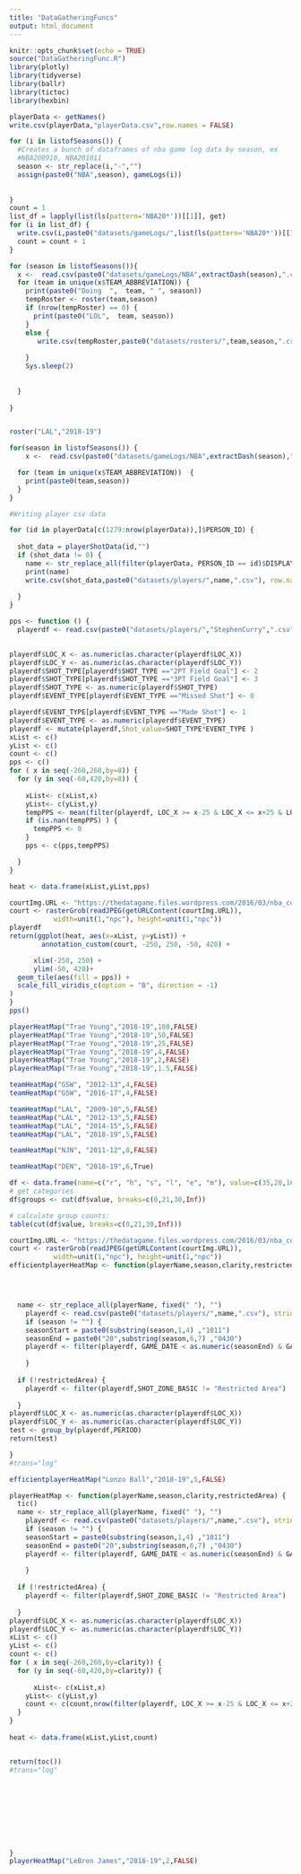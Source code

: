 ```yaml
---
title: "DataGatheringFuncs"
output: html_document
---
```


```r
knitr::opts_chunk$set(echo = TRUE)
source("DataGatheringFunc.R")
library(plotly)
library(tidyverse)
library(ballr)
library(tictoc)
library(hexbin)

```
```r
playerData <- getNames()
write.csv(playerData,"playerData.csv",row.names = FALSE)

for (i in listofSeasons()) {
  #Creates a bunch of dataframes of nba game log data by season, ex
  #NBA200910, NBA201011
  season <- str_replace(i,"-","")
  assign(paste0("NBA",season), gameLogs(i))
  
  
}
count = 1
list_df = lapply(list(ls(pattern='NBA20*'))[[1]], get)
for (i in list_df) {
  write.csv(i,paste0("datasets/gameLogs/",list(ls(pattern='NBA20*'))[[1]][count],".csv"),row.names = FALSE)
  count = count + 1
}

```
```r
for (season in listofSeasons()){
  x <-  read.csv(paste0("datasets/gameLogs/NBA",extractDash(season),".csv"),stringsAsFactors = FALSE)
  for (team in unique(x$TEAM_ABBREVIATION)) {
    print(paste0("Doing  ",  team, " ", season))
    tempRoster <- roster(team,season)
    if (nrow(tempRoster) == 0) {
      print(paste0("LOL",  team, season))
    }
    else {
       write.csv(tempRoster,paste0("datasets/rosters/",team,season,".csv"),row.names = FALSE)
      
    }
    Sys.sleep(2)
   
    
  }
  
}



```
```r
roster("LAL","2018-19")
```
```r
for(season in listofSeasons()) {
    x <-  read.csv(paste0("datasets/gameLogs/NBA",extractDash(season),".csv"),stringsAsFactors = FALSE)

  for (team in unique(x$TEAM_ABBREVIATION))  {
    print(paste0(team,season))
  }
}
```
```R
#Writing player csv data

for (id in playerData[c(1279:nrow(playerData)),]$PERSON_ID) {
  
  shot_data = playerShotData(id,"")
  if (shot_data != 0) {
    name <- str_replace_all(filter(playerData, PERSON_ID == id)$DISPLAY_FIRST_LAST[[1]], fixed(" "), "")
    print(name)
    write.csv(shot_data,paste0("datasets/players/",name,".csv"), row.names= FALSE)
    
  }
}


```



```r
pps <- function () {
  playerdf <- read.csv(paste0("datasets/players/","StephenCurry",".csv"), stringsAsFactors = FALSE)
  

playerdf$LOC_X <- as.numeric(as.character(playerdf$LOC_X))
playerdf$LOC_Y <- as.numeric(as.character(playerdf$LOC_Y))
playerdf$SHOT_TYPE[playerdf$SHOT_TYPE =="2PT Field Goal"] <- 2
playerdf$SHOT_TYPE[playerdf$SHOT_TYPE =="3PT Field Goal"] <- 3
playerdf$SHOT_TYPE <- as.numeric(playerdf$SHOT_TYPE) 
playerdf$EVENT_TYPE[playerdf$EVENT_TYPE =="Missed Shot"] <- 0

playerdf$EVENT_TYPE[playerdf$EVENT_TYPE =="Made Shot"] <- 1
playerdf$EVENT_TYPE <- as.numeric(playerdf$EVENT_TYPE) 
playerdf <- mutate(playerdf,Shot_value=SHOT_TYPE*EVENT_TYPE )
xList <- c()
yList <- c()
count <- c()
pps <- c()
for ( x in seq(-260,260,by=8)) {
  for (y in seq(-60,420,by=8)) {
    
    xList<- c(xList,x)
    yList<- c(yList,y)
    tempPPS <- mean(filter(playerdf, LOC_X >= x-25 & LOC_X <= x+25 & LOC_Y >= y-25 & LOC_Y <= y+25)$Shot_value )
    if (is.nan(tempPPS) ) {
      tempPPS <- 0
    }
    pps <- c(pps,tempPPS)

  }
}

heat <- data.frame(xList,yList,pps)

courtImg.URL <- "https://thedatagame.files.wordpress.com/2016/03/nba_court.jpg"
court <- rasterGrob(readJPEG(getURLContent(courtImg.URL)),
           width=unit(1,"npc"), height=unit(1,"npc"))
playerdf
return(ggplot(heat, aes(x=xList, y=yList)) +
        annotation_custom(court, -250, 250, -50, 420) +

      xlim(-250, 250) +
      ylim(-50, 420)+
  geom_tile(aes(fill = pps)) +
  scale_fill_viridis_c(option = "B", direction = -1)
)
}
pps()


```


```r
playerHeatMap("Trae Young","2018-19",100,FALSE)
playerHeatMap("Trae Young","2018-19",50,FALSE)
playerHeatMap("Trae Young","2018-19",25,FALSE)
playerHeatMap("Trae Young","2018-19",4,FALSE)
playerHeatMap("Trae Young","2018-19",2,FALSE)
playerHeatMap("Trae Young","2018-19",1.5,FALSE)


```
```R
teamHeatMap("GSW", "2012-13",4,FALSE)
teamHeatMap("GSW", "2016-17",4,FALSE)
```
```R
teamHeatMap("LAL", "2009-10",5,FALSE)
teamHeatMap("LAL", "2012-13",5,FALSE)
teamHeatMap("LAL", "2014-15",5,FALSE)
teamHeatMap("LAL", "2018-19",5,FALSE)
```
```R
teamHeatMap("NJN", "2011-12",8,FALSE)


```
```r
teamHeatMap("DEN", "2018-19",6,True)
```
```r
df <- data.frame(name=c("r", "h", "s", "l", "e", "m"), value=c(35,20,16,40,23,40))
# get categories
df$groups <- cut(df$value, breaks=c(0,21,30,Inf))

# calculate group counts:
table(cut(df$value, breaks=c(0,21,30,Inf)))


```
```r
courtImg.URL <- "https://thedatagame.files.wordpress.com/2016/03/nba_court.jpg"
court <- rasterGrob(readJPEG(getURLContent(courtImg.URL)),
           width=unit(1,"npc"), height=unit(1,"npc"))
efficientplayerHeatMap <- function(playerName,season,clarity,restrictedArea) {




  name <- str_replace_all(playerName, fixed(" "), "")
    playerdf <- read.csv(paste0("datasets/players/",name,".csv"), stringsAsFactors = FALSE)
    if (season != "") {
    seasonStart = paste0(substring(season,1,4) ,"1011")
    seasonEnd = paste0("20",substring(season,6,7) ,"0430")
    playerdf <- filter(playerdf, GAME_DATE < as.numeric(seasonEnd) & GAME_DATE > seasonStart)
      
    }
    
  if (!restrictedArea) {
    playerdf <- filter(playerdf,SHOT_ZONE_BASIC != "Restricted Area")
    
  }
playerdf$LOC_X <- as.numeric(as.character(playerdf$LOC_X))
playerdf$LOC_Y <- as.numeric(as.character(playerdf$LOC_Y))
test <- group_by(playerdf,PERIOD)
return(test)

}
#trans="log"

efficientplayerHeatMap("Lonzo Ball","2018-19",5,FALSE)

```
```r
playerHeatMap <- function(playerName,season,clarity,restrictedArea) {
  tic()
  name <- str_replace_all(playerName, fixed(" "), "")
    playerdf <- read.csv(paste0("datasets/players/",name,".csv"), stringsAsFactors = FALSE)
    if (season != "") {
    seasonStart = paste0(substring(season,1,4) ,"1011")
    seasonEnd = paste0("20",substring(season,6,7) ,"0430")
    playerdf <- filter(playerdf, GAME_DATE < as.numeric(seasonEnd) & GAME_DATE > seasonStart)
      
    }
    
  if (!restrictedArea) {
    playerdf <- filter(playerdf,SHOT_ZONE_BASIC != "Restricted Area")
    
  }
playerdf$LOC_X <- as.numeric(as.character(playerdf$LOC_X))
playerdf$LOC_Y <- as.numeric(as.character(playerdf$LOC_Y))
xList <- c()
yList <- c()
count <- c()
for ( x in seq(-260,260,by=clarity)) {
  for (y in seq(-60,420,by=clarity)) {
    
      xList<- c(xList,x)
    yList<- c(yList,y)
    count <- c(count,nrow(filter(playerdf, LOC_X >= x-25 & LOC_X <= x+25 & LOC_Y >= y-25 & LOC_Y <= y+25)))
  }
}
    
heat <- data.frame(xList,yList,count)


return(toc())
#trans="log"
  

  
      
    
    
    
    
  
}
playerHeatMap("LeBron James","2018-19",2,FALSE)
```


